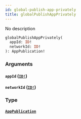 ```yaml
---
id: global-publish-app-privately
title: globalPublishAppPrivately
---
```


No description

```graphql
globalPublishAppPrivately(
  appId: ID!
  networkId: ID!
): AppPublication!

```

### Arguments

#### `appId` ([`ID!`](/graphql/scalars/id))

#### `networkId` ([`ID!`](/graphql/scalars/id))

### Type

#### [`AppPublication`](/graphql/objects/app-publication)
